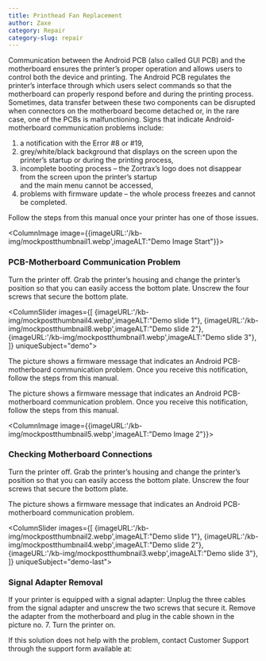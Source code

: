```yaml
---
title: Printhead Fan Replacement
author: Zaxe
category: Repair
category-slug: repair
---
```


Communication between the Android PCB (also called GUI PCB) and the motherboard ensures the printer’s proper operation and allows users to control both the device and printing.
The Android PCB regulates the printer’s interface through which users select commands so that the motherboard can properly respond before and during the printing process.
Sometimes, data transfer between these two components can be disrupted when connectors on the motherboard become detached or, in the rare case, one of the PCBs is malfunctioning.
Signs that indicate Android-motherboard communication problems include:

1. a notification with the Error #8 or #19,
2. grey/white/black background that displays on the screen upon the printer’s startup or during the printing process,
3. incomplete booting process – the Zortrax’s logo does not disappear from the screen upon the printer’s startup <br/>and the main menu cannot be accessed,
4. problems with firmware update – the whole process freezes and cannot be completed.

Follow the steps from this manual once your printer has one of those issues.

<ColumnImage image={{imageURL:'/kb-img/mockpostthumbnail1.webp',imageALT:"Demo Image Start"}}>

### PCB-Motherboard Communication Problem

Turn the printer off. Grab the printer’s housing and change the printer’s position so that you can easily access the bottom plate. Unscrew the four screws that secure the bottom plate.

</ColumnImage>

<ColumnSlider
  images={[
    {imageURL:'/kb-img/mockpostthumbnail4.webp',imageALT:"Demo slide 1"},
    {imageURL:'/kb-img/mockpostthumbnail8.webp',imageALT:"Demo slide 2"},
    {imageURL:'/kb-img/mockpostthumbnail1.webp',imageALT:"Demo slide 3"},
  ]} uniqueSubject="demo">

The picture shows a firmware message that indicates an Android PCB-motherboard communication problem. Once you receive this notification, follow the steps from this manual.

<AlertBox alertType="danger">

The picture shows a firmware message that indicates an Android PCB-motherboard communication problem. Once you receive this notification, follow the steps from this manual.

</AlertBox>
</ColumnSlider>

<ColumnImage image={{imageURL:'/kb-img/mockpostthumbnail5.webp',imageALT:"Demo Image 2"}}>

### Checking Motherboard Connections

Turn the printer off. Grab the printer’s housing and change the printer’s position so that you can easily access the bottom plate. Unscrew the four screws that secure the bottom plate.

<AlertBox alertType="info">

The picture shows a firmware message that indicates an Android PCB-motherboard communication problem.

</AlertBox>
</ColumnImage>

<ColumnSlider images={[
    {imageURL:'/kb-img/mockpostthumbnail2.webp',imageALT:"Demo slide 1"},
    {imageURL:'/kb-img/mockpostthumbnail4.webp',imageALT:"Demo slide 2"},
    {imageURL:'/kb-img/mockpostthumbnail3.webp',imageALT:"Demo slide 3"},
  ]} uniqueSubject="demo-last">

### Signal Adapter Removal

If your printer is equipped with a signal adapter:
Unplug the three cables from the signal adapter and unscrew the two screws that secure it. Remove the adapter from the motherboard and plug in the cable shown in the picture no. 7. Turn the printer on.

If this solution does not help with the problem, contact Customer Support through the support form available at:

</ColumnSlider>
